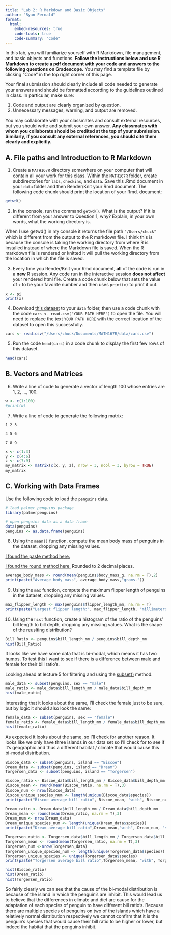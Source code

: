 ```yaml
---
title: "Lab 2: R Markdown and Basic Objects"
author: "Ryan Fernald"
format: 
  html:
    embed-resources: true
    code-tools: true
    code-summary: "Code"
---
```


In this lab, you will familiarize yourself with R Markdown, file management, and basic objects and functions. **Follow the instructions below and use R Markdown to create a pdf document with your code and answers to the following questions on Gradescope.** You may find a template file by clicking "Code" in the top right corner of this page.

Your final submission should clearly include all code needed to generate your answers and should be formatted according to the guidelines outlined in class. In particular, make sure:

1.  Code and output are clearly organized by question.
2.  Unnecessary messages, warning, and output are removed.

You may collaborate with your classmates and consult external resources, but you should write and submit your own answer. **Any classmates with whom you collaborate should be credited at the top of your submission. Similarly, if you consult any external references, you should cite them clearly and explicitly.**

## A. File paths and Introduction to R Markdown

1.  Create a `MATH167R` directory somewhere on your computer that will contain all your work for this class. Within the `MATH167R` folder, create subdirectories for `labs`, `checkins`, and `data`. Save this .Rmd document in your `data` folder and then Render/Knit your Rmd document. The following code chunk should print the location of your Rmd. document:

```r
getwd()
```

2.  In the console, run the command `getwd()`. What is the output? If it is different from your answer to Question 1, why? Explain, in your own words, what the working directory is.

When I use getwd() in my console it returns the file path `"/Users/chuck"` which is different from the output to the R markdown file. I think this is because the console is taking the working directory from where R is installed instead of where the Markdown file is saved. When the R markdown file is rendered or knitted it will pull the working directory from the location in which the file is saved.

3.  Every time you Render/Knit your Rmd document, **all** of the code is run in a **new** R session. Any code run in the interactive session **does not affect** your rendered html file. Create a code chunk below that sets the value of `x` to be your favorite number and then uses `print(x)` to print it out.

```r
x <- pi
print(x)
```

4.  Download [this dataset](https://www.openintro.org/data/csv/cars.csv) to your `data` folder, then use a code chunk with the code `cars <- read.csv("YOUR PATH HERE")` to open the file. You will need to replace the text `YOUR PATH HERE` with the correct location of the dataset to open this successfully.

```r
cars <- read.csv("/Users/chuck/Documents/MATH167R/data/cars.csv")
```

5.  Run the code `head(cars)` in a code chunk to display the first few rows of this dataset.

```r
head(cars)
```

## B. Vectors and Matrices

6.  Write a line of code to generate a vector of length 100 whose entries are 1, 2, ..., 100.

```r
w <- c(1:100)
#print(w)
```

7.  Write a line of code to generate the following matrix:

`1 2 3`

`4 5 6`

`7 8 9`

```r
x <- c(1:3)
y <- c(4:6)
z <- c(7:9)
my_matrix <- matrix(c(x, y, z), nrow = 3, ncol = 3, byrow = TRUE)
my_matrix
```

## C. Working with Data Frames

Use the following code to load the `penguins` data.

```r
# load palmer penguins package
library(palmerpenguins)

# open penguins data as a data frame
data(penguins)
penguins <- as.data.frame(penguins)
```

8.  Using the `mean()` function, compute the mean body mass of penguins in the dataset, dropping any missing values.

[I found the paste method here.](https://www.programiz.com/r/print-output#I)

[I found the round method here.](https://thomasleeper.com/Rcourse/Tutorials/numeric-printing.html) Rounded to 2 decimal places.

```r

average_body_mass <- round(mean(penguins$body_mass_g, na.rm = T),2)
print(paste("Average body mass", average_body_mass,"grams."))
```

9.  Using the `max` function, compute the maximum flipper length of penguins in the dataset, dropping any missing values.

```r
max_flipper_length <- max(penguins$flipper_length_mm, na.rm = T)
print(paste("Largest flipper length:", max_flipper_length, "millimeters."))
```

10. Using the `hist` function, create a histogram of the ratio of the penguins' bill length to bill depth, dropping any missing values. What is the shape of the reuslting distribution?

```r
Bill_Ratio <- penguins$bill_length_mm / penguins$bill_depth_mm
hist(Bill_Ratio)
```

It looks like we have some data that is bi-modal, which means it has two humps. To test this I want to see if there is a difference between male and female for their bill ratio's.

Looking ahead at lecture 5 for filtering and using the [subset()](https://www.statmethods.net/management/subset.html) method:

```r
male_data <- subset(penguins, sex == "male")
male_ratio <- male_data$bill_length_mm / male_data$bill_depth_mm
hist(male_ratio)


```

Interesting that it looks about the same, I'll check the female just to be sure, but by logic it should also look the same:\

```r
female_data <- subset(penguins, sex == "female")
female_ratio <- female_data$bill_length_mm / female_data$bill_depth_mm
hist(female_ratio)

```

As expected it looks about the same, so I'll check for another reason. It looks like we only have three islands in our data set so I'll check for to see if it's geographic and thus a different habitat / climate that would cause this bi-modal distribution.

```r
Biscoe_data <- subset(penguins, island == "Biscoe")
Dream_data <- subset(penguins, island == "Dream")
Torgersen_data <- subset(penguins, island == "Torgersen")

Biscoe_ratio <- Biscoe_data$bill_length_mm / Biscoe_data$bill_depth_mm
Biscoe_mean <- round(mean(Biscoe_ratio, na.rm = T),3)
Biscoe_num <- nrow(Biscoe_data)
Biscoe_unique_species_num <- length(unique(Biscoe_data$species))
print(paste("Biscoe average bill ratio", Biscoe_mean, "with", Biscoe_num, "samples and", Biscoe_unique_species_num, "unique species"))

Dream_ratio <- Dream_data$bill_length_mm / Dream_data$bill_depth_mm
Dream_mean <- round(mean(Dream_ratio, na.rm = T),3)
Dream_num <- nrow(Dream_data)
Dream_unique_species_num <- length(unique(Dream_data$species))
print(paste("Dream average bill ratio",Dream_mean,"with", Dream_num, "samples and", Dream_unique_species_num, "unique species"))

Torgersen_ratio <- Torgersen_data$bill_length_mm / Torgersen_data$bill_depth_mm
Torgersen_mean <- round(mean(Torgersen_ratio, na.rm = T),3)
Torgersen_num <-nrow(Torgersen_data)
Torgersen_unique_species_num <- length(unique(Torgersen_data$species))
Torgersen_unique_species <- unique(Torgersen_data$species)
print(paste("Torgersen average bill ratio",Torgersen_mean, "with", Torgersen_num, "samples and", Torgersen_unique_species_num, "unique species"))

```

```r
hist(Biscoe_ratio)
hist(Dream_ratio)
hist(Torgersen_ratio)
```

So fairly clearly we can see that the cause of the bi-modal distribution is because of the island in which the penguin's are inhibit. This would lead us to believe that the differences in climate and diet are cause for the adaptation of each species of penguin to have different bill ratio's. Because there are multiple species of penguins on two of the islands which have a relatively normal distribution respectively we cannot confirm that it is the penguin's species that would cause their bill ratio to be higher or lower, but indeed the habitat that the penguins inhibit.

```         
```

